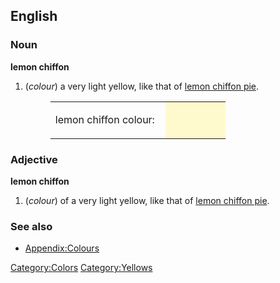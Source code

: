 ==English==

===Noun===
'''lemon chiffon'''
#(''colour'') a very light yellow, like that of [[lemon chiffon pie]].
#:<table><tr><td>lemon chiffon colour: &nbsp;</td><td bgcolor="#FFFACD" width="80">&nbsp; </td></tr></table>

===Adjective===
'''lemon chiffon'''
#(''colour'') of a very light yellow, like that of [[lemon chiffon pie]].

===See also===
*[[Wiktionary_Appendix:Colours|Appendix:Colours]]

[[Category:Colors]]
[[Category:Yellows]]
